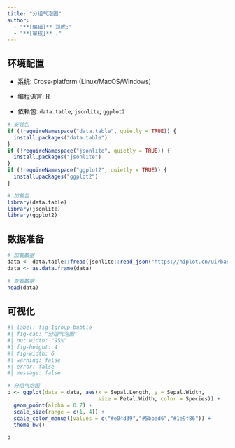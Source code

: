 ```yaml
---
title: "分组气泡图"
author:
  - "**[编辑]** 郑虎;"
  - "**[审核]** ."
---
```


## 环境配置

-   系统: Cross-platform (Linux/MacOS/Windows)

-   编程语言: R

-   依赖包: `data.table`; `jsonlite`; `ggplot2`

```r
# 安装包
if (!requireNamespace("data.table", quietly = TRUE)) {
  install.packages("data.table")
}
if (!requireNamespace("jsonlite", quietly = TRUE)) {
  install.packages("jsonlite")
}
if (!requireNamespace("ggplot2", quietly = TRUE)) {
  install.packages("ggplot2")
}

# 加载包
library(data.table)
library(jsonlite)
library(ggplot2)
```

## 数据准备

```r
# 加载数据
data <- data.table::fread(jsonlite::read_json("https://hiplot.cn/ui/basic/group-bubble/data.json")$exampleData$textarea[[1]])
data <- as.data.frame(data)

# 查看数据
head(data)
```

## 可视化

```r
#| label: fig-1group-bubble
#| fig-cap: "分组气泡图"
#| out.width: "95%"
#| fig-height: 4
#| fig-width: 6
#| warning: false
#| error: false
#| message: false

# 分组气泡图
p <- ggplot(data = data, aes(x = Sepal.Length, y = Sepal.Width, 
                             size = Petal.Width, color = Species)) +
  geom_point(alpha = 0.7) +
  scale_size(range = c(1, 4)) +
  scale_color_manual(values = c("#e04d39","#5bbad6","#1e9f86")) +
  theme_bw()

p
```



